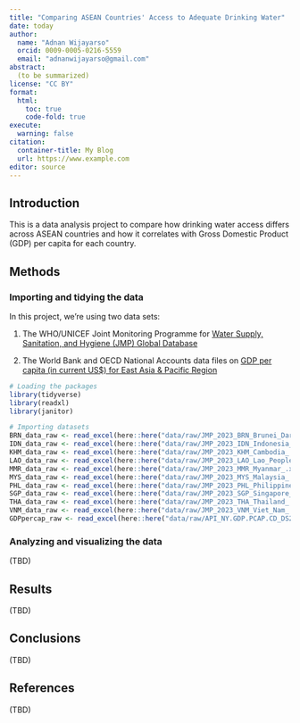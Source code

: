 ```yaml
---
title: "Comparing ASEAN Countries' Access to Adequate Drinking Water"
date: today
author:
  name: "Adnan Wijayarso"
  orcid: 0009-0005-0216-5559
  email: "adnanwijayarso@gmail.com"
abstract:
  (to be summarized)
license: "CC BY"
format: 
  html:
    toc: true
    code-fold: true
execute: 
  warning: false
citation: 
  container-title: My Blog
  url: https://www.example.com
editor: source
---
```


## Introduction

This is a data analysis project to compare how drinking water access differs across ASEAN countries and how it correlates with Gross Domestic Product (GDP) per capita for each country.

## Methods

### Importing and tidying the data

In this project, we're using two data sets:

1.  The WHO/UNICEF Joint Monitoring Programme for [Water Supply, Sanitation, and Hygiene (JMP) Global Database](https://washdata.org/data/household#!/)

2.  The World Bank and OECD National Accounts data files on [GDP per capita (in current US$) for East Asia & Pacific Region](https://data.worldbank.org/indicator/NY.GDP.PCAP.CD?end=2022&locations=4E&start=1960&view=chart)

```r
# Loading the packages
library(tidyverse)
library(readxl)
library(janitor)

# Importing datasets
BRN_data_raw <- read_excel(here::here("data/raw/JMP_2023_BRN_Brunei_Darusalam.xlsx"))
IDN_data_raw <- read_excel(here::here("data/raw/JMP_2023_IDN_Indonesia_.xlsx"))
KHM_data_raw <- read_excel(here::here("data/raw/JMP_2023_KHM_Cambodia_.xlsx"))
LAO_data_raw <- read_excel(here::here("data/raw/JMP_2023_LAO_Lao_Peoples_Democratic_Republic_.xlsx"))
MMR_data_raw <- read_excel(here::here("data/raw/JMP_2023_MMR_Myanmar_.xlsx"))
MYS_data_raw <- read_excel(here::here("data/raw/JMP_2023_MYS_Malaysia_.xlsx"))
PHL_data_raw <- read_excel(here::here("data/raw/JMP_2023_PHL_Philippines_.xlsx"))
SGP_data_raw <- read_excel(here::here("data/raw/JMP_2023_SGP_Singapore_.xlsx"))
THA_data_raw <- read_excel(here::here("data/raw/JMP_2023_THA_Thailand_.xlsx"))
VNM_data_raw <- read_excel(here::here("data/raw/JMP_2023_VNM_Viet_Nam_.xlsx"))
GDPpercap_raw <- read_excel(here::here("data/raw/API_NY.GDP.PCAP.CD_DS2_en_excel_v2_6298460_.xlsx"))

```

### Analyzing and visualizing the data

(TBD)

## Results

(TBD)

## Conclusions

(TBD)

## References

(TBD)
